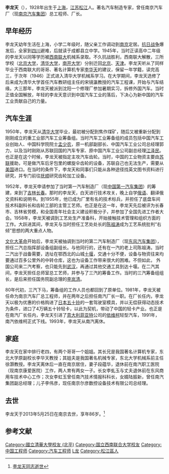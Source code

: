 '''李龙天'''（{{bd|1928年|10月8日|2013年|5月25日|catIdx=Li}}），1928年出生于[[上海|上海]]，[[江苏|江苏]][[松江|松江]]人。著名汽车制造专家，曾任南京汽车厂（现[[南京汽车集团|南京汽车集团]]）总工程师、厂长。

==早年经历==

李龙天幼年生活在上海，小学二年级时，随父亲工作调动到[[南京|南京]]定居。[[抗日战争|抗日战争]]爆发后，全家到[[四川|四川]]避难，后就读于成都县立中学。1945年，当时正读高中二年级的李龙天以同等学历被[[西南联大|西南联大]]机械系录取。不久抗战胜利，西南联大解散，三所学校（[[北京大学|北京大学]]，[[清华大学|清华大学]]，[[南开大学|南开大学]]）分别迁回[[北京|北京]]、[[天津|天津]]。李龙天听从了同样毕业于西南联大的哥哥、著名计算机专家[[李华天|李华天]]的建议，保留一年学籍，读完高三，于次年（1946）正式进入清华大学机械系学习。在大学期间，李龙天选修了后来成为清华大学首任汽车教研组主任的宋镜瀛教授的汽车工程课，开始与汽车结缘。大三那年，李龙天被派到沈阳一个修理厂参加暑期实习，拆修外国汽车。当时正值全国解放，年轻的李龙天意识到中国汽车工业的落后，下决心为新中国的汽车工业贡献自己的力量。

==汽车生涯==

1950年，李龙天从[[清华大学|清华大学]]毕业，最初被分配到焦作煤矿，随后又被重新分配到刚刚成立的重工业部汽车工业筹备组。当时汽车工业筹备组的成员包括中国汽车工业创始人、中国科学院院士[[孟少农|孟少农]]，原一机部副部长、中国汽车工业公司总经理郭力，以及当时刚刚从苏联回国的汽车专家、原中国汽车工业公司副总经理[[江泽民|江泽民]]。也正是在这个时候，李龙天被指定主攻汽车齿轮。当时，中国的工业物资主要由[[苏联|苏联]]援助，可是做汽车后牙包里的螺旋伞齿轮的设备，苏联自己也无法生产，需要从[[美国|美国]]进口。在当时的条件下，李龙天和同事们只能从各种途径找英文图书资料进行研究，并专门前往[[抚顺|抚顺]]研究齿轮加工设备。

1952年，李龙天申请参加了当时第一汽车制造厂（现[[中国第一汽车集团|中国第一汽车集团]]）的筹建，来到了[[吉林|吉林]][[长春|长春]]。那时的李龙天，白天进行技术攻关，晚上自学[[俄语|俄语]]、翻译俄文资料和说明书。到1955年，他已成为厂里有名的技术标兵，并担任了底盘车间技术科副科长和齿轮工部的主管工艺师。也正是在这一年，李龙天先后被评为长春市、吉林省劳模，和全国青年社会主义建设积极分子，并参加了全国先进工作者大会。1958年，李龙天被调到工艺处生产准备科，开始接触技术管理和组织方面的工作。大跃进其间，李龙天与当时担任工艺处处长的[[陈祖涛|陈祖涛]]成为工艺系统批判“右倾”思想的两大重点人物。

[[文化大革命|文化大革命]]开始后，李龙天被抽调到当时的第二汽车制造厂（现[[东风汽车集团|东风汽车集团]]），担任二汽总指挥部设备组副组长。与他同行的，还有在一汽的老上司陈祖涛。当时二汽出于战备需要，选址在鄂西北的山城[[十堰|十堰]]，交通十分不便，设备与物资往来均要通过百多公里外的中转仓库，这也为设备工作带来很大的困难。不但如此， 外国公司来二汽考察，也只能先到[[武汉|武汉]]，再通过其他交通工具到达十堰。在二汽其间，李龙天担任总师室总工艺师，并参与了三汽的筹备工作。当时的三汽筹备组组长，是后来担任国务院副总理的[[李岚清|李岚清]]。

80年代初，三汽下马，筹备组的工作人员也都回到了原单位。1981年，李龙天被任命为南京汽车厂总工程师，并在两年之后担任南汽厂长一职。在厂长任内，李龙天以极为优惠的价格购进了[[日本五十铃|日本五十铃]]的一套驾驶室模具，并以无偿获得动态技术为条件，进口了4万辆五十铃轻卡，以此为契机，带动了中国的轻卡产业。也正是在南汽厂长任内，李龙天引进了[[意大利|意大利]][[菲亚特|菲亚特]]公司的[[依维柯|依维柯]]轻型汽车，1991年，南汽依维柯正式下线。1993年，李龙天从南汽离休。

==家庭==

李龙天在家中排行老四，有两个哥哥一个姐姐。其长兄是我国著名计算机专家，东北大学原副校长李华天教授；其姐夫是我国著名机械专家，东北大学机械系前主任徐灏教授。李龙天离休后一直在南京居住，妻子段蕴华，退休前在南汽职工医院（现南京康爱医院）工作，两人育有两女一子。长女李虬玉与丈夫退休前在东风商用车技术中心工作；次女李虹玉曾任南汽技术情报科科长，女婿陆振新，曾任南汽集团副总经理；儿子李伟彦，现任南京尔彦数控设备技术有限公司总经理。

==去世==

李龙天于2013年5月25日在南京去世，享年86岁。<ref>[http://njrb.njdaily.cn/njrb/html/2013-05/28/content_66755.htm 李龙天同志逝世]{{dead link|date=2018年3月 |bot=InternetArchiveBot |fix-attempted=yes }}</ref>

==参考文献==
{{Reflist}}

{{DEFAULTSORT:L}}
[[Category:國立清華大學校友_(北平)|Category:國立清華大學校友 (北平)]]
[[Category:国立西南联合大学校友|Category:国立西南联合大学校友]]  
[[Category:中国工程师|Category:中国工程师]] 
[[Category:汽车工程师|Category:汽车工程师]] 
[[Category:李姓|L龙]] 
[[Category:松江區人|Category:松江區人]]
